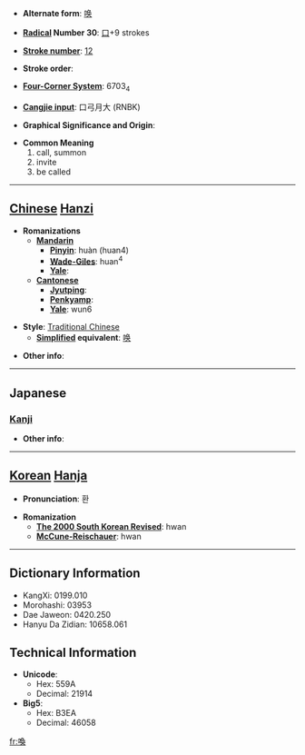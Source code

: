 * '''Alternate form''': [[唤]]

* '''[[Wiktionary:Chinese radical index| Radical]] Number 30''': [[Wiktionary:Chinese radical index 口|口]]+9 strokes

* '''[[Wiktionary:Chinese total strokes index|Stroke number]]''': [[Wiktionary:Chinese total strokes index 12|12]]

* '''Stroke order''': 

* '''[[Wiktionary:Chinese four corner index|Four-Corner System]]''': 6703<sub>4</sub>

* '''[[Wiktionary:Chinese Cangjie index|Cangjie input]]''': 口弓月大 (RNBK)

* '''Graphical Significance and Origin''': 

* '''Common Meaning'''
*#call, summon
*# invite
*# be called


----

== [[Chinese]] [[Hanzi]] ==

* '''Romanizations'''
** '''[[Mandarin]]'''
*** '''[[Pinyin]]''': huàn (huan4)
*** '''[[Wade-Giles]]''': huan<sup>4</sup>
*** '''[[Yale]]''': 
** '''[[Cantonese]]'''
*** '''[[Jyutping]]''':
*** '''[[Penkyamp]]''': 
*** '''[[Yale]]''': wun6

* '''Style''': [[Traditional Chinese]] 
** '''[[Simplified Chinese|Simplified]] equivalent''': [[唤]]

* '''Other info''': 

----

==Japanese==
===[[Kanji]]===
{{kanji|on readings=[[かん]] (kan)
|kun readings=[[よぶ]] (yobu)
}}

* '''Other info''':  

----

== [[Korean]] [[Hanja]] ==

* '''Pronunciation''': 환

* '''Romanization'''
** '''[[The 2000 South Korean Revised Romanization|The 2000 South Korean Revised]]''': hwan
** '''[[McCune-Reischauer]]''': hwan

----

== Dictionary Information ==

* KangXi: 0199.010
* Morohashi: 03953
* Dae Jaweon: 0420.250
* Hanyu Da Zidian: 10658.061

== Technical Information ==

* '''Unicode''':
** Hex: 559A
** Decimal: 21914
* '''Big5''':
** Hex: B3EA
** Decimal: 46058

[[fr:喚]]
